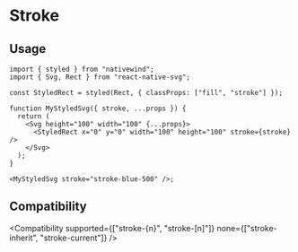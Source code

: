 
# Stroke

## Usage

<RNSVG />

```tsx
import { styled } from "nativewind";
import { Svg, Rect } from "react-native-svg";

const StyledRect = styled(Rect, { classProps: ["fill", "stroke"] });

function MyStyledSvg({ stroke, ...props }) {
  return (
    <Svg height="100" width="100" {...props}>
      <StyledRect x="0" y="0" width="100" height="100" stroke={stroke} />
    </Svg>
  );
}

<MyStyledSvg stroke="stroke-blue-500" />;
```

## Compatibility

<Compatibility
  supported={["stroke-{n}", "stroke-[n]"]}
  none={["stroke-inherit", "stroke-current"]}
/>
